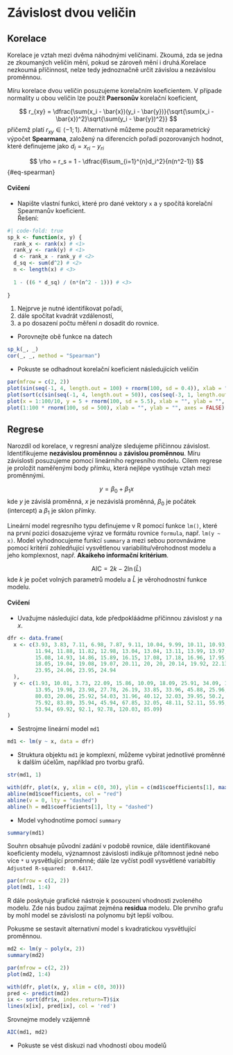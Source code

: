 # Závislost dvou veličin

## Korelace

Korelace je vztah mezi dvěma náhodnými veličinami. Zkoumá, zda se jedna ze zkoumaných
veličin mění, pokud se zároveň mění i druhá.Korelace nezkoumá příčinnost, nelze tedy 
jednoznačně určit závislou a nezávislou proměnnou.

Míru korelace dvou veličin posuzujeme korelačním koeficientem. V případe normality
u obou veličin lze použít **Paersonův** korelační koeficient,

$$
r_{xy} = \dfrac{\sum(x_i - \bar{x})(y_i - \bar{y})}{\sqrt{\sum(x_i - \bar{x})^2}\sqrt{\sum(y_i - \bar{y})^2}}
$$
přičemž platí $r_{xy}\in\langle-1;1\rangle$.
Alternativně můžeme použít neparametrický výpočet **Spearmana**, založený na diferencích pořadí 
pozorovaných hodnot, které definujeme jako $d_i = x_{ri} - y_{ri}$

$$
\rho = r_s = 1 - \dfrac{6\sum_{i=1}^{n}d_i^2}{n(n^2-1)} 
$$ {#eq-spearman}

#### Cvičení {.unnumbered}

-   Napište vlastní funkci, které pro dané vektory `x` a `y` spočítá korelační Spearmanův koeficient.\
Řešení:

```r
#| code-fold: true
sp_k <- function(x, y) {
  rank_x <- rank(x) # <1>
  rank_y <- rank(y) # <1>
  d <- rank_x - rank_y # <2>
  d_sq <- sum(d^2) # <2>
  n <- length(x) # <3>
  
  1 - ((6 * d_sq) / (n*(n^2 - 1))) # <3>
  
}


```
1. Nejprve je nutné identifikovat pořadí,
2. dále spočítat kvadrát vzdáleností,
3. a po dosazení počtu měření $n$ dosadit do rovnice.

 -    Porovnejte obě funkce na datech
```r
sp_k(_, _)
cor(_, _, method = "Spearman")
```


 -    Pokuste se odhadnout korelační koeficient následujících veličin

```r
par(mfrow = c(2, 2))
plot(sin(seq(-1, 4, length.out = 100) + rnorm(100, sd = 0.4)), xlab = "", ylab = "", axes = FALSE)
plot(sort(c(sin(seq(-1, 4, length.out = 50)), cos(seq(-3, 1, length.out = 50)))) + rnorm(100, sd = 1.4), xlab = "", ylab = "", axes = FALSE)
plot(x = 1:100/10, y = 5 + rnorm(100, sd = 5.5), xlab = "", ylab = "", axes = FALSE, xlim = c(-10, 25), ylim = c(-10, 20))
plot(1:100 * rnorm(100, sd = 500), xlab = "", ylab = "", axes = FALSE)
```



<!-- | Povodí | velikost $x_i$ | pořadí | odtok $y_i$ | pořadí | rozdíl $d_i$ | $d_i^2$ | -->
<!-- |--------|----------------|--------|-------------|--------|--------------|---------| -->
<!-- | 1      |                |        |             |        |              |         | -->
<!-- | 2      |                |        |             |        |              |         | -->
<!-- | 3      |                |        |             |        |              |         | -->
<!-- | 4      |                |        |             |        |              |         | -->
<!-- | 5      |                |        |             |        |              |         | -->
<!-- | 6      |                |        |             |        |              |         | -->
<!-- | 7      |                |        |             |        |              |         | -->
<!-- | 8      |                |        |             |        |              |         | -->
<!-- | 9      |                |        |             |        |              |         | -->
<!-- | 10     |                |        |             |        |              |         | -->

## Regrese
Narozdíl od korelace, v regresní analýze sledujeme příčinnou závislost. Identifikujeme 
**nezávislou proměnnou** a **závislou proměnnou**. Míru závislosti posuzujeme pomocí lineárního
regresního modelu.
Cílem regrese je proložit naměřenými body přímku, která nejlépe vystihuje vztah mezi proměnnými.

$$
y = \beta_0 + \beta_1x
$$
kde $y$ je závislá proměnná, $x$ je nezávislá proměnná, $\beta_0$ je počátek (intercept) a 
$\beta_1$ je sklon přímky.

Lineární model regresního typu definujeme v R pomocí funkce `lm()`, které na první pozici
dosazujeme výraz ve formátu rovnice `formula`, např. `lm(y ~ x)`. Model vyhodnocujeme 
funkcí `summary` a mezi sebou porovnáváme pomocí kritérií zohledňující vysvětlenou 
variabilitu/věrohodnost modelu a jeho komplexnost, např. **Akaikeho informační kritérium**. 


$$
\text{AIC} = 2k - 2\ln(\hat{L})
$$
kde $k$ je počet volných parametrů modelu a $\hat{L}$ je věrohodnostní funkce modelu.

#### Cvičení {.unnumbered}

 -   Uvažujme následující data, kde předpokláádme příčinnou závislost $y$ na $x$.

```r
dfr <- data.frame(
  x <- c(3.93, 3.83, 7.11, 6.98, 7.87, 9.11, 10.04, 9.99, 10.11, 10.93, 11.01, 11.93, 
         11.94, 11.88, 11.82, 12.98, 13.04, 13.04, 13.11, 13.99, 13.97, 13.99, 13.97, 
         15.08, 14.93, 14.86, 15.89, 16.15, 17.08, 17.18, 16.96, 17.95, 18.14, 18.09, 
         18.05, 19.04, 19.08, 19.07, 20.11, 20, 20, 20.14, 19.92, 22.13, 23.09, 23.9, 
         23.95, 24.06, 23.95, 24.94
  ),
  y <- c(1.93, 10.01, 3.73, 22.09, 15.86, 10.09, 18.09, 25.91, 34.09, 16.89, 28.04, 
         13.95, 19.98, 23.98, 27.78, 26.19, 33.85, 33.96, 45.88, 25.96, 35.89, 60, 
         80.03, 20.06, 25.92, 54.03, 31.96, 40.12, 32.03, 39.95, 50.2, 41.91, 55.92, 
         75.92, 83.89, 35.94, 45.94, 67.85, 32.05, 48.11, 52.11, 55.95, 64.02, 65.9, 
         53.94, 69.92, 92.1, 92.78, 120.03, 85.09)
)
```

 -    Sestrojme lineární model `md1`

```r
md1 <- lm(y ~ x, data = dfr)
```

 -    Struktura objektu `md1` je komplexní, můžeme vybírat jednotlivé proměnné 
 k dalším účelům, například pro tvorbu grafů.

```r
str(md1, 1)
```

```r
with(dfr, plot(x, y, xlim = c(0, 30), ylim = c(md1$coefficients[1], max(md1$fitted.values) + 2)))
abline(md1$coefficients, col = "red")
abline(v = 0, lty = "dashed")
abline(h = md1$coefficients[1], lty = "dashed")

```
 -    Model vyhodnotíme pomocí `summary`

```r
summary(md1)
```
Souhrn obsahuje původní zadání v podobě rovnice, dále identifikované koeficienty modelu,
významnost závislosti indikuje přítomnost jedné nebo více `*` u vysvětlující proměnné;
dále lze vyčíst podíl vysvětlené variabiltiy `Adjusted R-squared:  0.6417`.\

```r
par(mfrow = c(2, 2))
plot(md1, 1:4)
```
R dále poskytuje grafické nástroje k posouzení vhodnosti zvoleného modelu. 
Zde nás budou zajímat zejména **residua** modelu. Dle prvního grafu by mohl
model se závislostí na polynomu být lepší volbou.\

Pokusme se sestavit alternativní model s kvadratickou vysvětlující proměnnou.

```r
md2 <- lm(y ~ poly(x, 2))
summary(md2)
```
```r
par(mfrow = c(2, 2))
plot(md2, 1:4)
```
```r
with(dfr, plot(x, y, xlim = c(0, 30)))
pred <- predict(md2)
ix <- sort(dfr$x, index.return=T)$ix
lines(x[ix], pred[ix], col = 'red')
```

Srovnejme modely vzájemně

```r
AIC(md1, md2)
```
 -    Pokuste se vést diskuzi nad vhodností obou modelů


